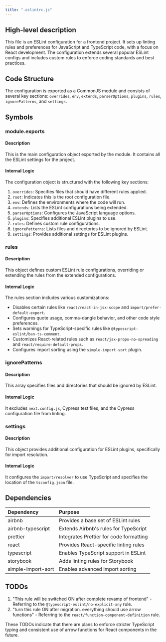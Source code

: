 ```yaml
---
title: ".eslintrc.js"
---
```


## High-level description
This file is an ESLint configuration for a frontend project. It sets up linting rules and preferences for JavaScript and TypeScript code, with a focus on React development. The configuration extends several popular ESLint configs and includes custom rules to enforce coding standards and best practices.

## Code Structure
The configuration is exported as a CommonJS module and consists of several key sections: `overrides`, `env`, `extends`, `parserOptions`, `plugins`, `rules`, `ignorePatterns`, and `settings`.

## Symbols

### module.exports
#### Description
This is the main configuration object exported by the module. It contains all the ESLint settings for the project.

#### Internal Logic
The configuration object is structured with the following key sections:

1. `overrides`: Specifies files that should have different rules applied.
2. `root`: Indicates this is the root configuration file.
3. `env`: Defines the environments where the code will run.
4. `extends`: Lists the ESLint configurations being extended.
5. `parserOptions`: Configures the JavaScript language options.
6. `plugins`: Specifies additional ESLint plugins to use.
7. `rules`: Defines custom rule configurations.
8. `ignorePatterns`: Lists files and directories to be ignored by ESLint.
9. `settings`: Provides additional settings for ESLint plugins.

### rules
#### Description
This object defines custom ESLint rule configurations, overriding or extending the rules from the extended configurations.

#### Internal Logic
The rules section includes various customizations:
- Disables certain rules like `react/react-in-jsx-scope` and `import/prefer-default-export`.
- Configures quote usage, comma-dangle behavior, and other code style preferences.
- Sets warnings for TypeScript-specific rules like `@typescript-eslint/ban-ts-comment`.
- Customizes React-related rules such as `react/jsx-props-no-spreading` and `react/require-default-props`.
- Configures import sorting using the `simple-import-sort` plugin.

### ignorePatterns
#### Description
This array specifies files and directories that should be ignored by ESLint.

#### Internal Logic
It excludes `next.config.js`, Cypress test files, and the Cypress configuration file from linting.

### settings
#### Description
This object provides additional configuration for ESLint plugins, specifically for import resolution.

#### Internal Logic
It configures the `import/resolver` to use TypeScript and specifies the location of the `tsconfig.json` file.

## Dependencies
| Dependency | Purpose |
|:-----------|:--------|
| airbnb | Provides a base set of ESLint rules |
| airbnb-typescript | Extends Airbnb's rules for TypeScript |
| prettier | Integrates Prettier for code formatting |
| react | Provides React-specific linting rules |
| typescript | Enables TypeScript support in ESLint |
| storybook | Adds linting rules for Storybook |
| simple-import-sort | Enables advanced import sorting |

## TODOs
1. "This rule will be switched ON after complete revamp of frontend" - Referring to the `@typescript-eslint/no-explicit-any` rule.
2. "turn this rule ON after migration. everything should use arrow functions" - Referring to the `react/function-component-definition` rule.

These TODOs indicate that there are plans to enforce stricter TypeScript typing and consistent use of arrow functions for React components in the future.